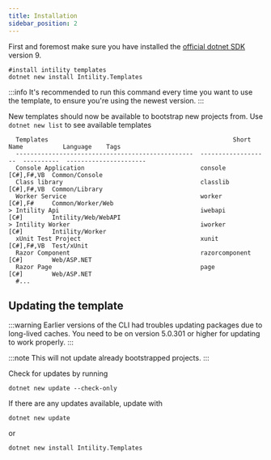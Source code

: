 ```yaml
---
title: Installation
sidebar_position: 2
---
```


First and foremost make sure you have installed the [official dotnet SDK](https://dotnet.microsoft.com/download) version 9.

```shell
#install intility templates
dotnet new install Intility.Templates
```

:::info
It's recommended to run this command every time you want to use the template,
to ensure you're using the newest version.
:::

New templates should now be available to bootstrap new projects from. Use `dotnet new list` to see available templates

```
  Templates                                                   Short Name           Language    Tags
  -------------------------------------------------  -------------------  ----------  ----------------------
  Console Application                                console              [C#],F#,VB  Common/Console
  Class library                                      classlib             [C#],F#,VB  Common/Library
  Worker Service                                     worker               [C#],F#     Common/Worker/Web
> Intility Api                                       iwebapi              [C#]        Intility/Web/WebAPI
> Intility Worker                                    iworker              [C#]        Intility/Worker
  xUnit Test Project                                 xunit                [C#],F#,VB  Test/xUnit
  Razor Component                                    razorcomponent       [C#]        Web/ASP.NET
  Razor Page                                         page                 [C#]        Web/ASP.NET
  #...
```

## Updating the template

:::warning
Earlier versions of the CLI had troubles updating packages due to long-lived caches.
You need to be on version 5.0.301 or higher for updating to work properly.
:::

:::note
This will not update already bootstrapped projects.
:::

Check for updates by running

```shell
dotnet new update --check-only
```

If there are any updates available, update with

```shell
dotnet new update
```

or

```shell
dotnet new install Intility.Templates
```
